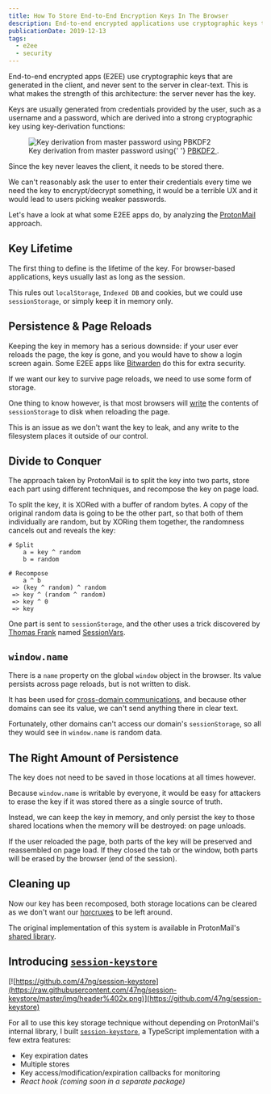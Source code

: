 ```yaml
---
title: How To Store End-to-End Encryption Keys In The Browser
description: End-to-end encrypted applications use cryptographic keys that don't leave the client, so how do we store them securely in the browser ?
publicationDate: 2019-12-13
tags:
  - e2ee
  - security
---
```


End-to-end encrypted apps (E2EE) use cryptographic keys that are generated in
the client, and never sent to the server in clear-text. This is what makes the
strength of this architecture: the server never has the key.

Keys are usually generated from credentials provided by the user, such as
a username and a password, which are derived into a strong cryptographic key using
key-derivation functions:

<figure>
  <img
    alt="Key derivation from master password using PBKDF2"
    src="https://raw.githubusercontent.com/47ng/session-keystore/master/img/key-derivation.png"
    srcSet="
    https://raw.githubusercontent.com/47ng/session-keystore/master/img/key-derivation.png 1x,
    https://raw.githubusercontent.com/47ng/session-keystore/master/img/key-derivation%402x.png 2x
    "
  />
  <figcaption>
    Key derivation from master password using{' '}
    <a href="https://developer.mozilla.org/en-US/docs/Web/API/SubtleCrypto/deriveKey#PBKDF2">
      PBKDF2
    </a>
    .
  </figcaption>
</figure>

Since the key never leaves the client, it needs to be stored there.

We can't reasonably ask the user to enter their credentials every time we need the
key to encrypt/decrypt something, it would be a terrible UX and it would lead to
users picking weaker passwords.

Let's have a look at what some E2EE apps do, by analyzing the
[ProtonMail](https://protonmail.com/) approach.

## Key Lifetime

The first thing to define is the lifetime of the key. For browser-based applications, keys usually last as long as the session.

This rules out `localStorage`, `Indexed DB` and cookies, but we could use `sessionStorage`, or simply keep it in memory only.

## Persistence & Page Reloads

Keeping the key in memory has a serious downside: if your user ever reloads the page, the key is gone, and you would have to show a login screen again. Some E2EE apps like [Bitwarden](https://bitwarden.com) do this for extra security.

If we want our key to survive page reloads, we need to use some form of storage.

One thing to know however, is that most browsers will [write](https://security.stackexchange.com/questions/89937/is-html5-sessionstorage-secure-for-temporarily-storing-a-cryptographic-key) the contents of `sessionStorage` to disk when reloading the page.

This is an issue as we don't want the key to leak, and any write to the filesystem places it outside of our control.

## Divide to Conquer

The approach taken by ProtonMail is to split the key into two parts, store each part using different techniques, and recompose the key on page load.

To split the key, it is XORed with a buffer of random bytes. A copy of the original random data is going to be the other part, so that both of them individually are random, but by XORing them together, the randomness cancels out and reveals the key:

```
# Split
    a = key ^ random
    b = random

# Recompose
    a ^ b
 => (key ^ random) ^ random
 => key ^ (random ^ random)
 => key ^ 0
 => key
```

One part is sent to `sessionStorage`, and the other uses a trick discovered by [Thomas Frank](https://www.thomasfrank.se) named [SessionVars](https://www.thomasfrank.se/sessionvars.html).

## `window.name`

There is a `name` property on the global `window` object in the browser. Its value persists across page reloads, but is not written to disk.

It has been used for [cross-domain communications](https://developer.mozilla.org/en-US/docs/Web/API/Window/name#Notes), and because other domains can see its value, we can't send anything there in clear text.

Fortunately, other domains can't access our domain's `sessionStorage`, so all they would see in `window.name` is random data.

## The Right Amount of Persistence

The key does not need to be saved in those locations at all times however.

Because `window.name` is writable by everyone, it would be easy for attackers to erase the key if it was stored there as a single source of truth.

Instead, we can keep the key in memory, and only persist the key to those shared locations when the memory will be destroyed: on page unloads.

If the user reloaded the page, both parts of the key will be preserved and reassembled on page load. If they closed the tab or the window, both parts will be erased by the browser (end of the session).

## Cleaning up

Now our key has been recomposed, both storage locations can be cleared as we don't want our [horcruxes](https://harrypotter.fandom.com/wiki/Horcrux) to be left around.

The original implementation of this system is available in ProtonMail's [shared library](https://github.com/ProtonMail/proton-shared/blob/master/lib/helpers/secureSessionStorage.js#L7).

## Introducing [`session-keystore`](https://github.com/47ng/session-keystore)

[![https://github.com/47ng/session-keystore](https://raw.githubusercontent.com/47ng/session-keystore/master/img/header%402x.png)](https://github.com/47ng/session-keystore)

For all to use this key storage technique without depending on ProtonMail's internal library, I built [`session-keystore`](https://github.com/47ng/session-keystore), a TypeScript implementation with a few extra features:

- Key expiration dates
- Multiple stores
- Key access/modification/expiration callbacks for monitoring
- _React hook (coming soon in a separate package)_

